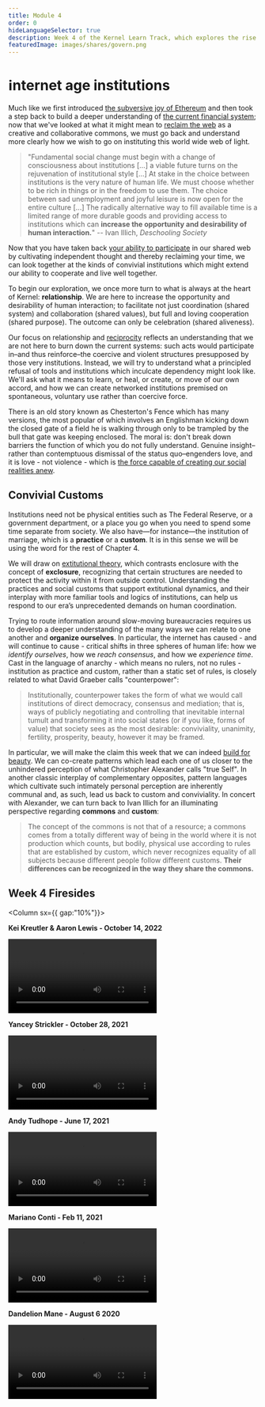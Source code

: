 ```yaml
---
title: Module 4
order: 0
hideLanguageSelector: true
description: Week 4 of the Kernel Learn Track, which explores the rise of new kinds of institutions and organizations which shape everything from identity to consensus to time and memory, remaking the very landscapes in which we live.
featuredImage: images/shares/govern.png
---
```


# ℹ️nternet age institutions

Much like we first introduced [the subversive joy of Ethereum](/learn/module-1/) and then took a step back to build a deeper understanding of [the current financial system](/learn/module-2/); now that we've looked at what it might mean to [reclaim the web](/learn/module-3/) as a creative and collaborative commons, we must go back and understand more clearly how we wish to go on instituting this world wide web of light. 

> "Fundamental social change must begin with a change of consciousness about institutions [...] a viable future turns on the rejuvenation of institutional style [...] At stake in the choice between institutions is the very nature of human life. We must choose whether to be rich in things or in the freedom to use them. The choice between sad unemployment and joyful leisure is now open for the entire culture [...] The radically alternative way to fill available time is a limited range of more durable goods and providing access to institutions which can **increase the opportunity and desirability of human interaction.**" -- Ivan Illich, _Deschooling Society_

Now that you have taken back [your ability to participate](/learn/module-0/weird-ways) in our shared web by cultivating independent thought and thereby reclaiming your time, we can look together at the kinds of convivial institutions which might extend our ability to cooperate and live well together. 

To begin our exploration, we once more turn to what is always at the heart of Kernel: **relationship**. We are here to increase the opportunity and desirability of human interaction; to facilitate not just coordination (shared system) and collaboration (shared values), but full and loving cooperation (shared purpose). The outcome can only be celebration (shared aliveness).     

Our focus on relationship and [reciprocity](/conversation/reciprocity) reflects an understanding that we are not here to burn down the current systems: such acts would participate in–and thus reinforce–the coercive and violent structures presupposed by those very institutions. Instead, we will try to understand what a principled refusal of tools and institutions which inculcate dependency might look like. We'll ask what it means to learn, or heal, or create, or move of our own accord, and how we can create networked institutions premised on spontaneous, voluntary use rather than coercive force.

There is an old story known as <Link to="https://fs.blog/2020/03/chestertons-fence/">Chesterton's Fence</Link> which has many versions, the most popular of which involves an Englishman kicking down the closed gate of a field he is walking through only to be trampled by the bull that gate was keeping enclosed. The moral is: don't break down barriers the function of which you do not fully understand. Genuine insight–rather than contemptuous dismissal of the status quo–engenders love, and it is love - not violence - which is [the force capable of creating our social realities anew](https://read.gov/aesop/143.html).

## Convivial Customs

Institutions need not be physical entities such as The Federal Reserve, or a government department, or a place you go when you need to spend some time separate from society. We also have—for instance—the institution of marriage, which is a **practice** or a **custom**. It is in this sense we will be using the word for the rest of Chapter 4.

We will draw on [extitutional theory](https://medium.com/berkman-klein-center/an-introduction-to-extitutional-theory-e74b5a49ea53), which contrasts enclosure with the concept of **exclosure**, recognizing that certain structures are needed to protect the activity within it from outside control. Understanding the practices and social customs that support extitutional dynamics, and their interplay with more familiar tools and logics of institutions, can help us respond to our era’s unprecedented demands on human coordination.

Trying to route information around slow-moving bureaucracies requires us to develop a deeper understanding of the many ways we can relate to one another and **organize ourselves**. In particular, the internet has caused - and will continue to cause - critical shifts in three spheres of human life: how we _identify ourselves_, how we _reach consensus_, and how we _experience time_. Cast in the language of anarchy - which means no rulers, not no rules - institution as practice and custom, rather than a static set of rules, is closely related to what David Graeber calls <Link to="https://abahlali.org/files/Graeber.pdf">"counterpower"</Link>:

> Institutionally, counterpower takes the form of what we would call institutions of direct democracy, consensus and mediation; that is, ways of publicly negotiating and controlling that inevitable internal tumult and transforming it into social states (or if you like, forms of value) that society sees as the most desirable: conviviality, unanimity, fertility, prosperity, beauty, however it may be framed.

In particular, we will make the claim this week that we can indeed [build for beauty](https://www.buildingbeauty.org/beautiful-software). We can co-create patterns which lead each one of us closer to the unhindered perception of what Christopher Alexander calls "true Self". In another classic interplay of complementary opposites, pattern languages which cultivate such intimately personal perception are inherently communal and, as such, lead us back to custom and conviviality. In concert with Alexander, we can turn back to Ivan Illich for an illuminating perspective regarding **commons** and **custom**:

> The concept of the commons is not that of a resource; a commons comes from a totally different way of being in the world where it is not production which counts, but bodily, physical use according to rules that are established by custom, which never recognizes equality of all subjects because different people follow different customs. **Their differences can be recognized in the way they share the commons.**

## Week 4 Firesides

<Column sx={{ gap:"10%"}}>

<Box>

**Kei Kreutler & Aaron Lewis - October 14, 2022**

<Video src="https://www.youtube-nocookie.com/embed/koknoQSERkE" />

</Box>

<Box>

**Yancey Strickler - October 28, 2021**

<Video src="https://www.youtube-nocookie.com/embed/WAJaE0Uy6qE?start=275" />

</Box>

<Box>

**Andy Tudhope - June 17, 2021**

<Video src="https://www.youtube-nocookie.com/embed/ijmmKr-ZjsU" />

</Box>

<Box>

**Mariano Conti - Feb 11, 2021**

<Video src="https://www.youtube-nocookie.com/embed/dtNvB6D2Emw?start=175" />

</Box>

<Box>

**Dandelion Mane - August 6 2020**

<Video src="https://www.youtube-nocookie.com/embed/djQhzNA9bzc?start=938" />

</Box>

</Column>
